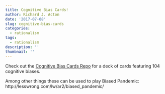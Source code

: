 ```yaml
---
title: Cognitive Bias Cards!
author: Richard J. Acton
date: '2017-07-08'
slug: cognitive-bias-cards
categories:
  - rationalism
tags:
  - rationalism
description: ''
thumbnail: ''
---
```


Check out the [Cognitive Bias Cards Repo](https://github.com/RichardJActon/CognitiveBiasCards) for a deck of cards featuring 104 cognitive biases.

Among other things these can be used to play Biased Pandemic: http://lesswrong.com/lw/ar2/biased_pandemic/
